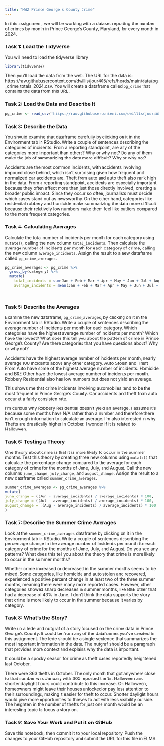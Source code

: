 ```yaml
---
title: "HW2 Prince George's County Crime"
---
```


In this assignment, we will be working with a dataset reporting the number of crimes by month in Prince George's County, Maryland, for every month in 2024. 

### Task 1: Load the Tidyverse

You will need to load the tidyverse library

```r
library(tidyverse)

```

Then you'll load the data from the web. The URL for the data is: https://raw.githubusercontent.com/dwillis/jour405/refs/heads/main/data/pg_crime_totals_2024.csv. You will create a dataframe called `pg_crime` that contains the data from this URL.

### Task 2: Load the Data and Describe It

```r
pg_crime <- read_csv("https://raw.githubusercontent.com/dwillis/jour405/refs/heads/main/data/pg_crime_totals_2024.csv")
```
### Task 3: Describe the Data

You should examine that dataframe carefully by clicking on it in the Environment tab in RStudio. Write a couple of sentences describing the categories of incidents. From a reporting standpoint, are any of the categories more important than others? Why or why not? Do any of them make the job of summarizing the data more difficult? Why or why not?

Accidents are the most common incidents, with accidents involving impound close behind, which isn’t surprising given how frequent and normalized car accidents are. Theft from auto and auto theft also rank high in the data. From a reporting standpoint, accidents are especially important because they often affect more than just those directly involved, creating a broader public impact. Since they occur so often, journalists must decide which cases stand out as newsworthy. On the other hand, categories like residential robbery and homicide make summarizing the data more difficult because their relatively low numbers make them feel like outliers compared to the more frequent categories.

### Task 4: Calculating Averages

Calculate the total number of incidents per month for each category using `mutate()`, calling the new column `total_incidents`. Then calculate the average number of incidents per month for each category of crime, calling the new column `average_incidents`. Assign the result to a new dataframe called `pg_crime_averages`.

```r
pg_crime_averages <- pg_crime %>%
  group_by(category) %>%
  mutate(
    total_incidents = sum(Jan + Feb + Mar + Apr + May + Jun + Jul + Aug + Sep + Oct + Nov + Dec),
    average_incidents = mean(Jan + Feb + Mar + Apr + May + Jun + Jul + Aug + Sep + Oct + Nov + Dec))

  
```

### Task 5: Describe the Averages

Examine the new dataframe, `pg_crime_averages`, by clicking on it in the Environment tab in RStudio. Write a couple of sentences describing the average number of incidents per month for each category. Which categories have the highest average number of incidents per month? Which have the lowest? What does this tell you about the pattern of crime in Prince George's County? Are there categories that you have questions about? Why or why not?

Accidents have the highest average number of incidents per month, nearly average 100 incidents above any other category. Auto Stolen and Theft From Auto have some of the highest average number of incidents. Homicide and B&E Other have the lowest average number of incidents per month. Robbery Residential also has low numbers but does not yield an average.

This shows me that crime incidents involving automobiles tend to be the most frequent in Prince George’s County. Car accidents and theft from auto occur at a fairly consisten rate. 

I’m curious why Robbery Residential doesn’t yield an average. I assume it’s because some months have N/A rather than a number and therefore there isn’t enough information to calculate an average. I’m also interested in why Thefts are drastically higher in October. I wonder if it is related to Halloween. 


### Task 6: Testing a Theory

One theory about crime is that it is more likely to occur in the summer months. Test this theory by creating three new columns using `mutate()` that calculate the percentage change compared to the average for each category of crime for the months of June, July, and August. Call the new columns `june_change`, `july_change`, and `august_change`. Assign the result to a new dataframe called `summer_crime_averages`.

```r

summer_crime_averages <- pg_crime_averages %>%
mutate(
june_change = ((Jun - average_incidents) / average_incidents) * 100,
july_change = ((Jul - average_incidents) / average_incidents) * 100,
august_change = ((Aug - average_incidents) / average_incidents) * 100
)

```

### Task 7: Describe the Summer Crime Averages

Look at the `summer_crime_averages` dataframe by clicking on it in the Environment tab in RStudio. Write a couple of sentences describing the percentage change in the average number of incidents per month for each category of crime for the months of June, July, and August. Do you see any patterns? What does this tell you about the theory that crime is more likely to occur in the summer months?

Whether crime increased or decreased in the summer months seems to be mixed. Some categories, like homicide and auto stolen and recovered, experienced a positive percent change in at least two of the three summer months, meaning there were many more reported cases. However, other categories showed sharp decreases in summer months, like B&E other that had a decrease of 43% in June. I don’t think the data supports the story that crime is more likely to occur in the summer because it varies by category. 

### Task 8: What's the Story?

Write up a lede and nutgraf of a story focused on the crime data in Prince George's County. It could be from any of the dataframes you've created in this assignment. The lede should be a single sentence that summarizes the most important information in the data. The nutgraf should be a paragraph that provides more context and explains why the data is important.

It could be a spooky season for crime as theft cases reportedly heightened last October.

There were 363 thefts in October. The only month that got anywhere close to that number was January with 305 reported thefts. Halloween and shorter daylight hours could contribute to this increase. On Halloween, homeowners might leave their houses unlocked or pay less attention to their surroundings, making it easier for theft to occur. Shorter daylight hours would give more opportunities to thieves to act with less visibility outside. The heighten in the number of thefts for just one month would be an interesting topic to focus a story on.

### Task 9: Save Your Work and Put it on GitHub

Save this notebook, then commit it to your local repository. Push the changes to your GitHub repository and submit the URL for this file in ELMS.
